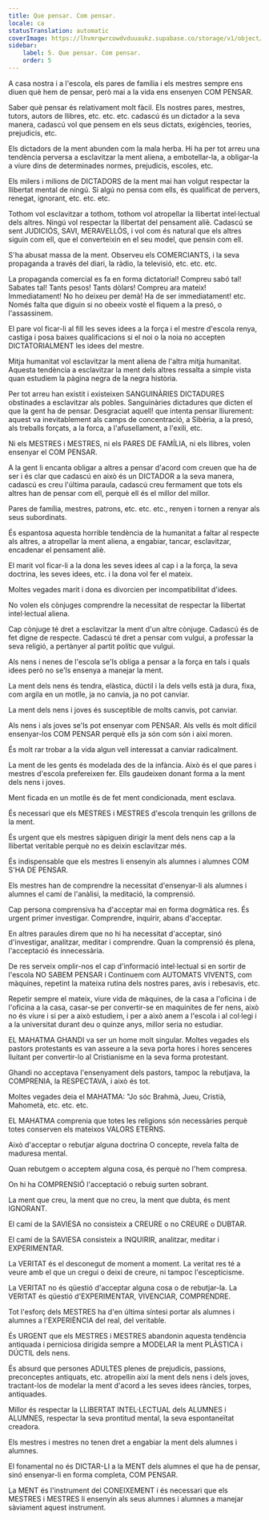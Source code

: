 ```yaml
---
title: Que pensar. Com pensar.
locale: ca
statusTranslation: automatic
coverImage: https://lhvmrqwrcowdvduuaukz.supabase.co/storage/v1/object/public/strapi-uploads/small_cover-educacion-fundamental.webp-2d51a7828a2b1309555be27f7e2a61a0.webp
sidebar:
    label: 5. Que pensar. Com pensar.
    order: 5
---
```

A casa nostra i a l'escola, els pares de família i els mestres sempre ens diuen què hem de pensar, però mai a la vida ens ensenyen COM PENSAR.

Saber què pensar és relativament molt fàcil. Els nostres pares, mestres, tutors, autors de llibres, etc. etc. etc. cadascú és un dictador a la seva manera, cadascú vol que pensem en els seus dictats, exigències, teories, prejudicis, etc.

Els dictadors de la ment abunden com la mala herba. Hi ha per tot arreu una tendència perversa a esclavitzar la ment aliena, a embotellar-la, a obligar-la a viure dins de determinades normes, prejudicis, escoles, etc.

Els milers i milions de DICTADORS de la ment mai han volgut respectar la llibertat mental de ningú. Si algú no pensa com ells, és qualificat de pervers, renegat, ignorant, etc. etc. etc.

Tothom vol esclavitzar a tothom, tothom vol atropellar la llibertat intel·lectual dels altres. Ningú vol respectar la llibertat del pensament aliè. Cadascú se sent JUDICIÓS, SAVI, MERAVELLÓS, i vol com és natural que els altres siguin com ell, que el converteixin en el seu model, que pensin com ell.

S'ha abusat massa de la ment. Observeu els COMERCIANTS, i la seva propaganda a través del diari, la ràdio, la televisió, etc. etc. etc.

La propaganda comercial es fa en forma dictatorial! Compreu sabó tal! Sabates tal! Tants pesos! Tants dòlars! Compreu ara mateix! Immediatament! No ho deixeu per demà! Ha de ser immediatament! etc. Només falta que diguin si no obeeix vostè el fiquem a la presó, o l'assassinem.

El pare vol ficar-li al fill les seves idees a la força i el mestre d'escola renya, castiga i posa baixes qualificacions si el noi o la noia no accepten DICTATORIALMENT les idees del mestre.

Mitja humanitat vol esclavitzar la ment aliena de l'altra mitja humanitat. Aquesta tendència a esclavitzar la ment dels altres ressalta a simple vista quan estudiem la pàgina negra de la negra història.

Per tot arreu han existit i existeixen SANGUINÀRIES DICTADURES obstinades a esclavitzar als pobles. Sanguinàries dictadures que dicten el que la gent ha de pensar. Desgraciat aquell! que intenta pensar lliurement: aquest va inevitablement als camps de concentració, a Sibèria, a la presó, als treballs forçats, a la forca, a l'afusellament, a l'exili, etc.

Ni els MESTRES i MESTRES, ni els PARES DE FAMÍLIA, ni els llibres, volen ensenyar el COM PENSAR.

A la gent li encanta obligar a altres a pensar d'acord com creuen que ha de ser i és clar que cadascú en això és un DICTADOR a la seva manera, cadascú es creu l'última paraula, cadascú creu fermament que tots els altres han de pensar com ell, perquè ell és el millor del millor.

Pares de família, mestres, patrons, etc. etc. etc., renyen i tornen a renyar als seus subordinats.

És espantosa aquesta horrible tendència de la humanitat a faltar al respecte als altres, a atropellar la ment aliena, a engabiar, tancar, esclavitzar, encadenar el pensament aliè.

El marit vol ficar-li a la dona les seves idees al cap i a la força, la seva doctrina, les seves idees, etc. i la dona vol fer el mateix.

Moltes vegades marit i dona es divorcien per incompatibilitat d'idees.

No volen els cònjuges comprendre la necessitat de respectar la llibertat intel·lectual aliena.

Cap cònjuge té dret a esclavitzar la ment d'un altre cònjuge. Cadascú és de fet digne de respecte. Cadascú té dret a pensar com vulgui, a professar la seva religió, a pertànyer al partit polític que vulgui.

Als nens i nenes de l'escola se'ls obliga a pensar a la força en tals i quals idees però no se'ls ensenya a manejar la ment.

La ment dels nens és tendra, elàstica, dúctil i la dels vells està ja dura, fixa, com argila en un motlle, ja no canvia, ja no pot canviar.

La ment dels nens i joves és susceptible de molts canvis, pot canviar.

Als nens i als joves se'ls pot ensenyar com PENSAR. Als vells és molt difícil ensenyar-los COM PENSAR perquè ells ja són com són i així moren.

És molt rar trobar a la vida algun vell interessat a canviar radicalment.

La ment de les gents és modelada des de la infància. Això és el que pares i mestres d'escola prefereixen fer. Ells gaudeixen donant forma a la ment dels nens i joves.

Ment ficada en un motlle és de fet ment condicionada, ment esclava.

És necessari que els MESTRES i MESTRES d'escola trenquin les grillons de la ment.

És urgent que els mestres sàpiguen dirigir la ment dels nens cap a la llibertat veritable perquè no es deixin esclavitzar més.

És indispensable que els mestres li ensenyin als alumnes i alumnes COM S'HA DE PENSAR.

Els mestres han de comprendre la necessitat d'ensenyar-li als alumnes i alumnes el camí de l'anàlisi, la meditació, la comprensió.

Cap persona comprensiva ha d'acceptar mai en forma dogmàtica res. És urgent primer investigar. Comprendre, inquirir, abans d'acceptar.

En altres paraules direm que no hi ha necessitat d'acceptar, sinó d'investigar, analitzar, meditar i comprendre. Quan la comprensió és plena, l'acceptació és innecessària.

De res serveix omplir-nos el cap d'informació intel·lectual si en sortir de l'escola NO SABEM PENSAR i Continuem com AUTOMATS VIVENTS, com màquines, repetint la mateixa rutina dels nostres pares, avis i rebesavis, etc.

Repetir sempre el mateix, viure vida de màquines, de la casa a l'oficina i de l'oficina a la casa, casar-se per convertir-se en maquinites de fer nens, això no és viure i si per a això estudiem, i per a això anem a l'escola i al col·legi i a la universitat durant deu o quinze anys, millor seria no estudiar.

EL MAHATMA GHANDI va ser un home molt singular. Moltes vegades els pastors protestants es van asseure a la seva porta hores i hores senceres lluitant per convertir-lo al Cristianisme en la seva forma protestant.

Ghandi no acceptava l'ensenyament dels pastors, tampoc la rebutjava, la COMPRENIA, la RESPECTAVA, i això és tot.

Moltes vegades deia el MAHATMA: "Jo sóc Brahmà, Jueu, Cristià, Mahometà, etc. etc. etc.

EL MAHATMA comprenia que totes les religions són necessàries perquè totes conserven els mateixos VALORS ETERNS.

Això d'acceptar o rebutjar alguna doctrina O concepte, revela falta de maduresa mental.

Quan rebutgem o acceptem alguna cosa, és perquè no l'hem compresa.

On hi ha COMPRENSIÓ l'acceptació o rebuig surten sobrant.

La ment que creu, la ment que no creu, la ment que dubta, és ment IGNORANT.

El camí de la SAVIESA no consisteix a CREURE o no CREURE o DUBTAR.

El camí de la SAVIESA consisteix a INQUIRIR, analitzar, meditar i EXPERIMENTAR.

La VERITAT és el desconegut de moment a moment. La veritat res té a veure amb el que un cregui o deixi de creure, ni tampoc l'escepticisme.

La VERITAT no és qüestió d'acceptar alguna cosa o de rebutjar-la. La VERITAT és qüestió d'EXPERIMENTAR, VIVENCIAR, COMPRENDRE.

Tot l'esforç dels MESTRES ha d'en última síntesi portar als alumnes i alumnes a l'EXPERIÈNCIA del real, del veritable.

És URGENT que els MESTRES i MESTRES abandonin aquesta tendència antiquada i perniciosa dirigida sempre a MODELAR la ment PLÀSTICA i DÚCTIL dels nens.

És absurd que persones ADULTES plenes de prejudicis, passions, preconceptes antiquats, etc. atropellin així la ment dels nens i dels joves, tractant-los de modelar la ment d'acord a les seves idees ràncies, torpes, antiquades.

Millor és respectar la LLIBERTAT INTEL·LECTUAL dels ALUMNES i ALUMNES, respectar la seva prontitud mental, la seva espontaneïtat creadora.

Els mestres i mestres no tenen dret a engabiar la ment dels alumnes i alumnes.

El fonamental no és DICTAR-LI a la MENT dels alumnes el que ha de pensar, sinó ensenyar-li en forma completa, COM PENSAR.

La MENT és l'instrument del CONEIXEMENT i és necessari que els MESTRES i MESTRES li ensenyin als seus alumnes i alumnes a manejar sàviament aquest instrument.

